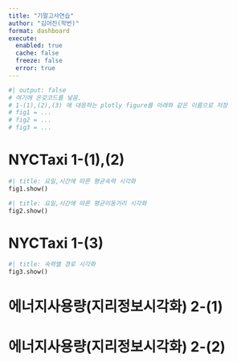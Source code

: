 ```yaml
---
title: "기말고사연습"
author: "김어진(학번)"
format: dashboard
execute: 
  enabled: true
  cache: false
  freeze: false
  error: true
---
```


```python
#| output: false
# 여기에 온갖코드를 넣음.
# 1-(1),(2),(3) 에 대응하는 plotly figure를 아래와 같은 이름으로 저장
# fig1 = ...
# fig2 = ...
# fig3 = ...
```

# NYCTaxi 1-(1),(2)

```python
#| title: 요일,시간에 따른 평균속력 시각화        
fig1.show()
```

```python
#| title: 요일,시간에 따른 평균이동거리 시각화        
fig2.show()
```
# NYCTaxi 1-(3)

```python
#| title: 속력별 경로 시각화
fig3.show()
```


# 에너지사용량(지리정보시각화) 2-(1)
# 에너지사용량(지리정보시각화) 2-(2)